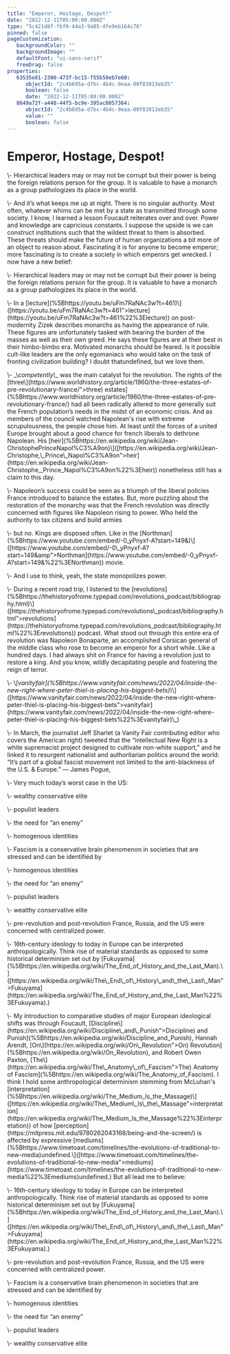```yaml
---
title: "Emperor, Hostage, Despot!"
date: "2022-12-11T05:00:00.000Z"
type: "5c421d8f-fbf0-44a3-9a05-dfe9eb164c76"
pinned: false
pageCustomization: 
   backgroundColor: ""
   backgroundImage: ""
   defaultFont: "ui-sans-serif"
   freeDrag: false
properties: 
   63535e81-2300-473f-bc15-f55b50eb7e60: 
      objectId: "2c4b695a-d7bc-4b4c-9eaa-00f83913eb35"
      boolean: false
      date: "2022-12-11T05:00:00.000Z"
   8649a72f-a448-44f5-bc9e-395ac8057364: 
      objectId: "2c4b695a-d7bc-4b4c-9eaa-00f83913eb35"
      value: ""
      boolean: false
---
```


# Emperor, Hostage, Despot\!

\\- Hierarchical leaders may or may not be corrupt but their power is being the foreign relations person for the group\. It is valuable to have a monarch as a group pathologizes its place in the world\.

\\- And it’s what keeps me up at night\. There is no singular authority\. Most often, whatever whims can be met by a state as transmitted through some society\. I know, I learned a lesson Foucault reiterates over and over\. Power and knowledge are capricious constants\. I suppose the upside is we can construct institutions such that the wildest threat to them is absorbed\. These threats should make the future of human organizations a bit more of an object to reason about\. Fascinating it is for anyone to become emperor; more fascinating is to create a society in which emperors get wrecked\. I now have a new belief:

\\- Hierarchical leaders may or may not be corrupt but their power is being the foreign relations person for the group\. It is valuable to have a monarch as a group pathologizes its place in the world\.

\\- In a \[lecture\]\(%5Bhttps://youtu\.be/uFm7RaNAc3w?t\=461\)\\]\(\[https://youtu\.be/uFm7RaNAc3w?t\=461"\>lecture\]\(https://youtu\.be/uFm7RaNAc3w?t\=461%22%3Electure\)\) on post\-modernity Zizek describes monarchs as having the appearance of rule\. These figures are unfortunately tasked with bearing the burden of the masses as well as their own greed\. He says these figures are at their best in their himbo\-bimbo era\. Motivated monarchs should be feared\. Is it possible cult\-like leaders are the only egomaniacs who would take on the task of fronting civilization building? I doubt thatundefined, but we love them\.

\\- \_\\*competently\\*\_ was the main catalyst for the revolution\. The rights of the \[three\\]\(https://www\.worldhistory\.org/article/1960/the\-three\-estates\-of\-pre\-revolutionary\-france/"\>three\) estates\]\(%5Bhttps://www\.worldhistory\.org/article/1960/the\-three\-estates\-of\-pre\-revolutionary\-france/\) had all been radically altered to more generally suit the French population’s needs in the midst of an economic crisis\. And as members of the council watched Napolean's rise with extreme scrupulousness, the people chose him\. At least until the forces of a united Europe brought about a good chance for french liberals to dethrone Napolean\. His \[heir\]\(%5Bhttps://en\.wikipedia\.org/wiki/Jean\-ChristophePrinceNapol%C3%A9on\)\\]\(\[https://en\.wikipedia\.org/wiki/Jean\-Christophe,\\_Prince\\_Napol%C3%A9on"\>heir\]\(https://en\.wikipedia\.org/wiki/Jean\-Christophe,\_Prince\_Napol%C3%A9on%22%3Eheir\)\) nonetheless still has a claim to this day\.

\\- Napoleon’s success could be seen as a triumph of the liberal policies France introduced to balance the estates\. But, more puzzling about the restoration of the monarchy was that the French revolution was directly concerned with figures like Napoleon rising to power\. Who held the authority to tax citizens and build armies

\\- but no\. Kings are disposed often\. Like in the \[Northman\]\(%5Bhttps://www\.youtube\.com/embed/\-0\_yPnyxf\-A?start\=149&\)\\]\(\[https://www\.youtube\.com/embed/\-0\\_yPnyxf\-A?start\=149&amp"\>Northman\]\(https://www\.youtube\.com/embed/\-0\_yPnyxf\-A?start\=149&%22%3ENorthman\)\) movie\.

\\- And I use to think, yeah, the state monopolizes power\.

\\- During a recent road trip, I listened to the \[revolutions\]\(%5Bhttps://thehistoryofrome\.typepad\.com/revolutions\_podcast/bibliography\.html\)\\]\(\[https://thehistoryofrome\.typepad\.com/revolutions\\_podcast/bibliography\.html"\>revolutions\]\(https://thehistoryofrome\.typepad\.com/revolutions\_podcast/bibliography\.html%22%3Erevolutions\)\) podcast\. What stood out through this entire era of revolution was Napoleon Bonaparte, an accomplished Corsican general of the middle class who rose to become an emperor for a short while\. Like a hundred days\. I had always shit on France for having a revolution just to restore a king\. And you know, wildly decapitating people and fostering the reign of terror\.

\\- \\_\[vanityfair\]\(%5Bhttps://www\.vanityfair\.com/news/2022/04/inside\-the\-new\-right\-where\-peter\-thiel\-is\-placing\-his\-biggest\-bets\)\\_\\]\(\[https://www\.vanityfair\.com/news/2022/04/inside\-the\-new\-right\-where\-peter\-thiel\-is\-placing\-his\-biggest\-bets"\>vanityfair\]\(https://www\.vanityfair\.com/news/2022/04/inside\-the\-new\-right\-where\-peter\-thiel\-is\-placing\-his\-biggest\-bets%22%3Evanityfair\)\\_\)

\\- In March, the journalist Jeff Sharlet \(a Vanity Fair contributing editor who covers the American right\) tweeted that the “intellectual New Right is a white supremacist project designed to cultivate non\-white support,” and he linked it to resurgent nationalist and authoritarian politics around the world: “It’s part of a global fascist movement not limited to the anti\-blackness of the U\.S\. & Europe\.” — James Pogue,

\\- Very much today’s worst case in the US:

\\- wealthy conservative elite

\\- populist leaders

\\- the need for “an enemy”

\\- homogenous identities

\\- Fascism is a conservative brain phenomenon in societies that are stressed and can be identified by

\\- homogenous identities

\\- the need for “an enemy”

\\- populist leaders

\\- wealthy conservative elite

\\- pre\-revolution and post\-revolution France, Russia, and the US were concerned with centralized power\.

\\- 16th\-century ideology to today in Europe can be interpreted anthropologically\. Think rise of material standards as opposed to some historical determinism set out by \[Fukuyama\]\(%5Bhttps://en\.wikipedia\.org/wiki/The\_End\_of\_History\_and\_the\_Last\_Man\)\.\\]\(\[https://en\.wikipedia\.org/wiki/The\\_End\\_of\\_History\\_and\\_the\\_Last\\_Man"\>Fukuyama\]\(https://en\.wikipedia\.org/wiki/The\_End\_of\_History\_and\_the\_Last\_Man%22%3EFukuyama\)\.\)

\\- My introduction to comparative studies of major European ideological shifts was through Foucault, \[Discipline\\]\(https://en\.wikipedia\.org/wiki/Discipline\\_and\\_Punish"\>Discipline\) and Punish\]\(%5Bhttps://en\.wikipedia\.org/wiki/Discipline\_and\_Punish\), Hannah Arendt, \[On\\]\(https://en\.wikipedia\.org/wiki/On\\_Revolution"\>On\) Revolution\]\(%5Bhttps://en\.wikipedia\.org/wiki/On\_Revolution\), and Robert Owen Paxton, \[The\\]\(https://en\.wikipedia\.org/wiki/The\\_Anatomy\\_of\\_Fascism"\>The\) Anatomy of Fascism\]\(%5Bhttps://en\.wikipedia\.org/wiki/The\_Anatomy\_of\_Fascism\)\. I think I hold some anthropological determinism stemming from McLuhan's \[interpretation\]\(%5Bhttps://en\.wikipedia\.org/wiki/The\_Medium\_Is\_the\_Massage\)\\]\(\[https://en\.wikipedia\.org/wiki/The\\_Medium\\_Is\\_the\\_Massage"\>interpretation\]\(https://en\.wikipedia\.org/wiki/The\_Medium\_Is\_the\_Massage%22%3Einterpretation\)\) of how \[perception\]\(https://mitpress\.mit\.edu/9780262043168/being\-and\-the\-screen/\) is affected by expressive \[mediums\]\(%5Bhttps://www\.timetoast\.com/timelines/the\-evolutions\-of\-traditional\-to\-new\-media\)undefined\.\\]\(\[https://www\.timetoast\.com/timelines/the\-evolutions\-of\-traditional\-to\-new\-media"\>mediums\]\(https://www\.timetoast\.com/timelines/the\-evolutions\-of\-traditional\-to\-new\-media%22%3Emediums\)undefined\.\) But all lead me to believe:

\\- 16th\-century ideology to today in Europe can be interpreted anthropologically\. Think rise of material standards as opposed to some historical determinism set out by \[Fukuyama\]\(%5Bhttps://en\.wikipedia\.org/wiki/The\_End\_of\_History\_and\_the\_Last\_Man\)\.\\]\(\[https://en\.wikipedia\.org/wiki/The\\_End\\_of\\_History\\_and\\_the\\_Last\\_Man"\>Fukuyama\]\(https://en\.wikipedia\.org/wiki/The\_End\_of\_History\_and\_the\_Last\_Man%22%3EFukuyama\)\.\)

\\- pre\-revolution and post\-revolution France, Russia, and the US were concerned with centralized power\.

\\- Fascism is a conservative brain phenomenon in societies that are stressed and can be identified by

\\- homogenous identities

\\- the need for “an enemy”

\\- populist leaders

\\- wealthy conservative elite

